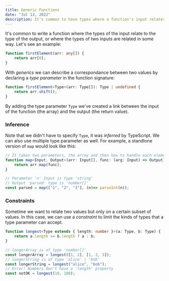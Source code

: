 ```yaml
---
title: Generic Functions
date: "Jul 13, 2022"
description: It's common to have types where a function's input relates to the output.
---
```


It's common to write a function where the types of the input relate to the type of the output, or where the types of two inputs are related in some way. Let's see an example:

```TypeScript showLineNumbers
function firstElement(arr: any[]) {
    return arr[0];
}
```

With _generics_ we can describe a correspondance between two values by declaring a _type parameter_ in the function signature:

```TypeScript showLineNumbers
function firstElement<Type>(arr: Type[]): Type | undefined {
    return arr.shift();
}
```

By adding the type parameter `Type` we've created a link between the input of the function (the array) and the output (the return value).

### Inference

Note that we didn't have to specify `Type`, it was _inferred_ by TypeScript. We can also use multiple type parameter as well. For example, a standlone version of `map` would look like this:

```TypeScript showLineNumbers
// It takes two parameters, the array and then how to handle each element.
function map<Input, Output>(arr: Input[], func: (arg: Input) => Output): Output[] {
    return arr.map(func);
}

// Parameter 'n' Input is type 'string'
// Output 'parsed' type is 'number[]'
const parsed = map(["1", "2", "3"], (n)=> parseInt(n));
```

### Constraints

Sometime we want to relate two values but only on a certain subset of values. In this case, we can use a *constraint* to limit the kinds of types that a type parameter can accept.

```TypeScript showLineNumbers
function longest<Type extends { length: number }>(a: Type, b: Type) {
    return a.length >= b.length ? a : b;
}

// longerArray is of type 'number[]'
const longerArray = longest([1, 2], [1, 2, 3]);
// longerString is of type 'alice' | 'bob'
const longerString = longest("alice", "bob");
// Error! Numbers don't have a 'length' property
const notOK = longest(10, 100);
```
